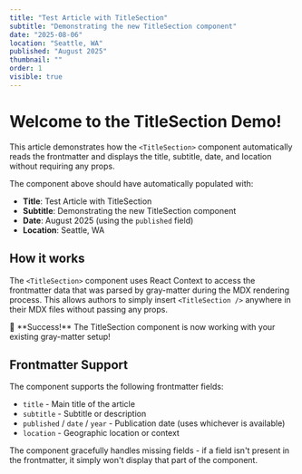 ```yaml
---
title: "Test Article with TitleSection"
subtitle: "Demonstrating the new TitleSection component"
date: "2025-08-06"
location: "Seattle, WA"
published: "August 2025"
thumbnail: ""
order: 1
visible: true
---
```


<TitleSection />

# Welcome to the TitleSection Demo!

This article demonstrates how the `<TitleSection>` component automatically reads the frontmatter and displays the title, subtitle, date, and location without requiring any props.

The component above should have automatically populated with:
- **Title**: Test Article with TitleSection
- **Subtitle**: Demonstrating the new TitleSection component
- **Date**: August 2025 (using the `published` field)
- **Location**: Seattle, WA

## How it works

The `<TitleSection>` component uses React Context to access the frontmatter data that was parsed by gray-matter during the MDX rendering process. This allows authors to simply insert `<TitleSection />` anywhere in their MDX files without passing any props.

<Callout type="success">
🎉 **Success!** The TitleSection component is now working with your existing gray-matter setup!
</Callout>

## Frontmatter Support

The component supports the following frontmatter fields:
- `title` - Main title of the article
- `subtitle` - Subtitle or description
- `published` / `date` / `year` - Publication date (uses whichever is available)
- `location` - Geographic location or context

The component gracefully handles missing fields - if a field isn't present in the frontmatter, it simply won't display that part of the component.
